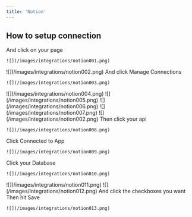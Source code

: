 ```yaml
---
title: 'Notion'
---
```


## How to setup connection

<Steps>
  <Step title="Login to your Notion Account" />

  <Step title="Click on your workspace">
    And click on your page

    ![](/images/integrations/notion001.png)
  </Step>

  <Step title="Click this icon on the top right corner">
    ![](/images/integrations/notion002.png)
  </Step>

  <Step title="Hover Connect to">
    And click Manage Connections

    ![](/images/integrations/notion003.png)
  </Step>

  <Step title="A new tab will open, click Develop or manage connections">
    ![](/images/integrations/notion004.png)
  </Step>

  <Step title="Click New Integration">
    ![](/images/integrations/notion005.png)
  </Step>

  <Step title="Give it a name, then Submit">
    ![](/images/integrations/notion006.png)
  </Step>

  <Step title="Click Show, then Copy">
    ![](/images/integrations/notion007.png)
  </Step>

  <Step title="Go back to your main page and click this icon again">
    ![](/images/integrations/notion002.png)
  </Step>

  <Step title="Hover Connect to again">
    Then click your api

    ![](/images/integrations/notion008.png)
  </Step>

  <Step title="Paste your API key on the integrations panel">
    Click Connected to App

    ![](/images/integrations/notion009.png)
  </Step>

  <Step title="Go back to your workspace">
    Click your Database

    ![](/images/integrations/notion010.png)
  </Step>

  <Step title="Get the database ID from the url">
    ![](/images/integrations/notion011.png)
  </Step>

  <Step title="Paste it on the Settings tab on the integrations panel">
    ![](/images/integrations/notion012.png)
  </Step>

  <Step title="Go to Actions tab">
    And click the checkboxes you want
    Then hit Save

    ![](/images/integrations/notion013.png)
  </Step>
</Steps>